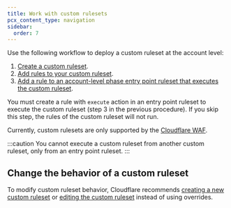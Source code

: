 ```yaml
---
title: Work with custom rulesets
pcx_content_type: navigation
sidebar:
  order: 7
---
```


Use the following workflow to deploy a custom ruleset at the account level:

1. [Create a custom ruleset](/ruleset-engine/custom-rulesets/create-custom-ruleset/).
2. [Add rules to your custom ruleset](/ruleset-engine/custom-rulesets/add-rules-ruleset/).
3. [Add a rule to an account-level phase entry point ruleset that executes the custom ruleset](/ruleset-engine/custom-rulesets/deploy-custom-ruleset/).

You must create a rule with `execute` action in an entry point ruleset to execute the custom ruleset (step 3 in the previous procedure). If you skip this step, the rules of the custom ruleset will not run.

Currently, custom rulesets are only supported by the [Cloudflare WAF](/waf/).

:::caution
You cannot execute a custom ruleset from another custom ruleset, only from an entry point ruleset.
:::

## Change the behavior of a custom ruleset

To modify custom ruleset behavior, Cloudflare recommends [creating a new custom ruleset](/ruleset-engine/custom-rulesets/create-custom-ruleset/) or [editing the custom ruleset](/ruleset-engine/custom-rulesets/add-rules-ruleset/) instead of using overrides.
